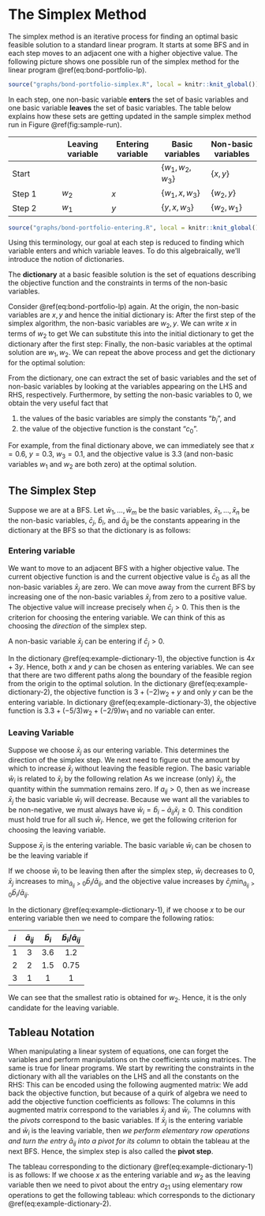 # The Simplex Method

The simplex method is an iterative process for finding an optimal basic feasible solution to a standard linear program. It starts at some BFS and in each step moves to an adjacent one with a higher objective value. The following picture shows one possible run of the simplex method for the linear program \@ref(eq:bond-portfolio-lp).

```r

source("graphs/bond-portfolio-simplex.R", local = knitr::knit_global())

```

In each step, one non-basic variable **enters** the set of basic variables and one basic variable **leaves** the set of basic variables. The table below explains how these sets are getting updated in the sample simplex method run in Figure \@ref(fig:sample-run).

|  | Leaving variable | Entering variable | Basic variables | Non-basic variables |
| - | - | - | - | - |
| Start |  |  | $\{w_1, w_2, w_3\}$ | $\{x, y\}$ |
| Step 1 | $w_2$ | $x$ | $\{w_1, x, w_3\}$ |$\{w_2, y\}$ | 
| Step 2 | $w_1$ | $y$ | $\{y, x, w_3\}$ |$\{w_2, w_1\}$ | 

```r

source("graphs/bond-portfolio-entering.R", local = knitr::knit_global())

```

Using this terminology, our goal at each step is reduced to finding which variable enters and which variable leaves. 
To do this algebraically, we'll introduce the notion of dictionaries. 

::: {.definition}
The **dictionary** at a basic feasible solution is the set of equations describing the objective function and the constraints in terms of the non-basic variables. 
:::

::: {.example #dictionaries}
Consider \@ref(eq:bond-portfolio-lp) again. At the origin, the non-basic variables are $x, y$ and hence the initial dictionary is:
\begin{equation}
  \begin{array}{rlrrrrr}
  \mbox{objective} & = & 0 & + & 4x & + & 3y \\
  w_1 & = & 3.6 & - & 3x & - & 6y \\
  w_2 & = & 1.5 & - & 2x & - & y \\
  w_3 & = & 1 & - & x & - & y.
  \end{array}
  (\#eq:example-dictionary-1)
\end{equation}
After the first step of the simplex algorithm, the non-basic variables are $w_2, y$. We can write $x$ in terms of $w_2$ to get 
\begin{equation*}
  x = 0.75 - 0.5 w_2 - 0.5 y
\end{equation*}
We can substitute this into the initial dictionary to get the dictionary after the first step: 
\begin{equation}
  \begin{array}{rlrrrrr}
  \mbox{objective} & = & 3 & + & (-2)w_2 & + & y \\
  w_1 & = & 1.35 & - & (-1.5) w_2 & - & 4.5y \\
  x & = & 0.75 & - & 0.5 w_2 & - & 0.5y \\
  w_3 & = & 0.25 & - & (-0.5) w_2 & - & 0.5y.
  \end{array}
  (\#eq:example-dictionary-2)
\end{equation}
Finally, the non-basic variables at the optimal solution are $w_1, w_2$. 
We can repeat the above process and get the dictionary for the optimal solution:
\begin{equation}
  \begin{array}{rlrrrrr}
  \mbox{objective} & = & 3.3 & + & (-5/3)w_2 & + & (-2/9)w_1 \\
  y & = & 0.3 & - & (-1/3) w_2 & - & 2/9 w_1 \\
  x & = & 0.6 & - & 2/3 w_2 & - & (-1/9) w_1 \\
  w_3 & = & 0.1 & - & (-1/3) w_2 & - & (-1/9) w_1.
  \end{array}
  (\#eq:example-dictionary-3)
\end{equation}
:::

::: {.remark} 
From the dictionary, one can extract the set of basic variables and the set of non-basic variables by looking at the variables appearing on the LHS and RHS, respectively. Furthermore, by setting the non-basic variables to 0, we obtain the very useful fact that 

1. the values of the basic variables are simply the constants "$b_i$", and 
2. the value of the objective function is the constant "$c_0$".

For example, from the final dictionary above, we can immediately see that $x = 0.6$, $y = 0.3$, $w_3 = 0.1$, and the objective value is $3.3%$ (and non-basic variables $w_1$ and $w_2$ are both zero) at the optimal solution.
:::


## The Simplex Step

Suppose we are at a BFS.
Let $\bar{w}_1, \dots, \bar{w}_m$ be the basic variables, $\bar{x}_1, \dots, \bar{x}_n$ be the non-basic variables, $\bar{c}_j$, $\bar{b}_i$, and $\bar{a}_{ij}$ be the constants appearing in the dictionary at the BFS so that the dictionary is as follows:
\begin{equation}
  \begin{array}{rrrrrrrrrr}
  \mbox{objective} & = & \bar{c}_0 & + & \bar{c}_1\bar{x}_1 & + & \dots & + & \bar{c}_n\bar{x}_n \\
      \bar{w}_1 & = & \bar{b}_1 & - & \bar{a}_{11} \bar{x}_1 & - & \dots & - & \bar{a}_{1n} \bar{x}_n \\
      \bar{w}_2 & = & \bar{b}_2 & - & \bar{a}_{21} \bar{x}_1 & - & \dots & - & \bar{a}_{2n} \bar{x}_n \\
      & & & & & \vdots &  \\
      \bar{w}_m & = & \bar{b}_m & - & \bar{a}_{m1} \bar{x}_1 & - & \dots & - & \bar{a}_{mn} \bar{x}_n 
  \end{array} 
  (\#eq:standard-dictionary)
\end{equation}

### Entering variable 

We want to move to an adjacent BFS with a higher objective value. 
The current objective function is 
\begin{align*}
  \bar{c}_0  +  \bar{c}_1\bar{x}_1  +  \dots  +  \bar{c}_n\bar{x}_n.
\end{align*}
and the current objective value is $\bar{c}_0$ as all the non-basic variables $\bar{x}_j$ are zero. 
We can move away from the current BFS by increasing one of the non-basic variables $\bar{x}_j$ from zero to a positive value. The objective value will increase precisely when $\bar{c}_j > 0$. This then is the criterion for choosing the entering variable. We can think of this as choosing the *direction* of the simplex step.

::: {.proposition #entering-variable name="Entering variable"}
A non-basic variable $\bar{x}_j$ can be entering if $\bar{c}_j > 0$.
:::

::: {.example}
In the dictionary \@ref(eq:example-dictionary-1), the objective function is $4x + 3y$. Hence, both $x$ and $y$ can be chosen as entering variables. We can see that there are two different paths along the boundary of the feasible region from the origin to the optimal solution. In the dictionary \@ref(eq:example-dictionary-2), the objective function is $3 + (-2)w_2 + y$ and only $y$ can be the entering variable. In dictionary \@ref(eq:example-dictionary-3), the objective function is $3.3 + (-5/3)w_2 + (-2/9)w_1$ and no variable can enter.
:::

### Leaving Variable

Suppose we choose $\bar{x}_j$ as our entering variable. 
This determines the direction of the simplex step.
We next need to figure out the amount by which to increase $\bar{x}_j$ without leaving the feasible region.
The basic variable $\bar{w}_i$ is related to $\bar{x}_j$ by the following relation
\begin{align*}
  \bar{w}_i = \bar{b}_i - \bar{a}_{ij} \bar{x}_j - \sum \limits_{k = 1, k \neq j}^{n}  \bar{a}_{ik} \bar{x}_k.
\end{align*}
As we increase (only) $\bar{x}_j$, the quantity within the summation remains zero. 
If $a_{ij} > 0$, then as we increase $\bar{x}_j$ the basic variable $\bar{w}_j$ will decrease. 
Because we want all the variables to be non-negative, we must always have $\bar{w}_i = \bar{b}_i - \bar{a}_{ij} \bar{x}_j \ge 0$. 
This condition must hold true for all such $\bar{w}_i$. 
Hence, we get the following criterion for choosing the leaving variable.

::: {.proposition #leaving-variable name="Leaving variable"}
Suppose $\bar{x}_j$ is the entering variable. 
The basic variable $\bar{w}_i$ can be chosen to be the leaving variable if 
\begin{align*}
  i = {\arg \min} _{\bar{a}_{ij} > 0} \dfrac{\bar{b}_i}{\bar{a}_{ij}}.
\end{align*}
:::

If we choose $\bar{w}_i$ to be leaving then after the simplex step, $\bar{w}_i$ decreases to $0$, $\bar{x}_j$ increases to $\min_{\bar{a}_{ij} > 0} {\bar{b}_i}/{\bar{a}_{ij}}$, and the objective value increases by $\bar{c}_j \min_{\bar{a}_{ij} > 0} {\bar{b}_i}/{\bar{a}_{ij}}$.

::: {.example}
In the dictionary \@ref(eq:example-dictionary-1), if we choose $x$ to be our entering variable then we need to compare the following ratios:

| $i$ | $\bar{a}_{ij}$ | $\bar{b}_i$ | $\bar{b}_i/\bar{a}_{ij}$ | 
| :-: | :-: | :-: | :-: | 
| 1 | 3 | 3.6 | 1.2 |
| 2 | 2 | 1.5 | 0.75 |
| 3 | 1 | 1 | 1 |  
:::

We can see that the smallest ratio is obtained for $w_2$. Hence, it is the only candidate for the leaving variable.


## Tableau Notation

When manipulating a linear system of equations, one can forget the variables and perform manipulations on the coefficients using matrices. 
The same is true for linear programs. 
We start by rewriting the constraints in the dictionary with all the variables on the LHS and all the constants on the RHS:
\begin{equation}
  \begin{array}{rrrrrrrrrrrrrr}
      \bar{a}_{11} \bar{x}_1 & + & \dots & + & \bar{a}_{1n} \bar{x}_n & + & \bar{w}_1 & & & & & & = &  \bar{b}_1\\
      \bar{a}_{21} \bar{x}_1 & + & \dots & + & \bar{a}_{2n} \bar{x}_n & & & + & \bar{w}_2 & & & & = &  \bar{b}_2\\
      & & & & & \vdots &  \\
      \bar{a}_{m1} \bar{x}_1 & + & \dots & + & \bar{a}_{mn} \bar{x}_n & & & & & & + & \bar{w}_m & = & \bar{b}_m\\
  \end{array} 
  (\#eq:standard-tableau)
\end{equation}
This can be encoded using the following augmented matrix:
\begin{equation*}
  \begin{array}{rrrrrrrrrrr|r}
      \bar{a}_{11}  & & \dots & & \bar{a}_{1n}  & 1 & & & & & &\bar{b}_1\\
      \bar{a}_{21}  & & \dots & & \bar{a}_{2n}  & & & 1 & & & &\bar{b}_2\\
      & & & & & \vdots &  \\
      \bar{a}_{m1}  & & \dots & & \bar{a}_{mn}  & & & & & & 1 &\bar{b}_m\\
  \end{array}
\end{equation*}
We add back the objective function, but because of a quirk of algebra we need to add the objective function coefficients as follows:
\begin{equation*}
 \begin{array}{rrrrrrrrrrr|r}
      \bar{a}_{11}  & & \dots & & \bar{a}_{1n}  & 1 & & & & & &\bar{b}_1\\
      \bar{a}_{21}  & & \dots & & \bar{a}_{2n}  & & & 1 & & & &\bar{b}_2\\
      & & & & & \vdots &  \\
      \bar{a}_{m1}  & & \dots & & \bar{a}_{mn}  & & & & & & 1 &\bar{b}_m\\ \hline
      \bar{c}_1  & & \dots & & \bar{c}_{n}  & 0 & & 0 & \dots & & 0 &-\bar{c}_0
  \end{array} 
\end{equation*}
The columns in this augmented matrix correspond to the variables $\bar{x}_j$ and $\bar{w}_i$. The columns with the *pivots* correspond to the basic variables. 
If $\bar{x}_j$ is the entering variable and $\bar{w}_i$ is the leaving variable, then *we perform elementary row operations and turn the entry $\bar{a}_{ij}$ into a pivot for its column* to obtain the tableau at the next BFS. Hence, the simplex step is also called the **pivot step**.

::: {.example}
The tableau corresponding to the dictionary \@ref(eq:example-dictionary-1) is as follows:
\begin{equation*}
  \begin{array}{lllll|l}
    3 & 6 & 1 & 0 & 0 & 3.6 \\
    \boxed{2} & 1 & 0 & 1 & 0 & 1.5 \\
    1  & 1 & 0 & 0 & 1 & 1 \\ \hline 
    4 & 3 & 0 & 0 & 0 & 0
  \end{array}
\end{equation*}
If we choose $x$ as the entering variable and $w_2$ as the leaving variable then we need to pivot about the entry $a_{21}$ using elementary row operations to get the following tableau:
\begin{equation*}
  \begin{array}{lllll|l}
    0 & 4.5 & 1 & -1.5 & 0 & 1.35 \\
    \boxed{1} & 0.5 & 0 & 0.5 & 0 & 0.75 \\
    0  & 0.5 & 0 & -0.5 & 1 & 0.25 \\ \hline
    0 & 1 & 0 & -2 & 0 & -3
  \end{array}
\end{equation*}
which corresponds to the dictionary \@ref(eq:example-dictionary-2).
:::

